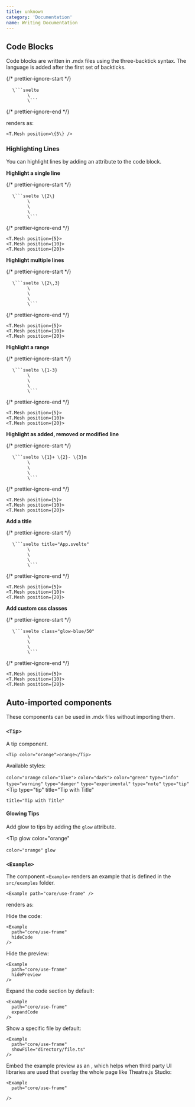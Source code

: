 ```yaml
---
title: unknown
category: 'Documentation'
name: Writing Documentation
---
```


## Code Blocks

Code blocks are written in .mdx files using the three-backtick syntax. The language is added after the first set of backticks.

{/* prettier-ignore-start */}
<pre>
  <code>\```svelte
		\<T.Mesh position=\{5\} />
		\```</code>
</pre>
{/* prettier-ignore-end */}

renders as:

```svelte
<T.Mesh position=\{5\} />
```

### Highlighting Lines

You can highlight lines by adding an attribute to the code block.

**Highlight a single line**

{/* prettier-ignore-start */}
<pre>
  <code>\```svelte \{2\}
		\<T.Mesh position=\{5\}\>
		\<T.Mesh position=\{10\}\>
		\<T.Mesh position=\{20\}\>
		\```</code>
</pre>
{/* prettier-ignore-end */}

```svelte {2}
<T.Mesh position={5}>
<T.Mesh position={10}>
<T.Mesh position={20}>
```

**Highlight multiple lines**

{/* prettier-ignore-start */}
<pre>
  <code>\```svelte \{2\,3}
		\<T.Mesh position=\{5\}\>
		\<T.Mesh position=\{10\}\>
		\<T.Mesh position=\{20\}\>
		\```</code>
</pre>
{/* prettier-ignore-end */}

```svelte {2,3}
<T.Mesh position={5}>
<T.Mesh position={10}>
<T.Mesh position={20}>
```

**Highlight a range**

{/* prettier-ignore-start */}
<pre>
  <code>\```svelte \{1-3}
		\<T.Mesh position=\{5\}\>
		\<T.Mesh position=\{10\}\>
		\<T.Mesh position=\{20\}\>
		\```</code>
</pre>
{/* prettier-ignore-end */}

```svelte {1-3}
<T.Mesh position={5}>
<T.Mesh position={10}>
<T.Mesh position={20}>
```

**Highlight as added, removed or modified line**

{/* prettier-ignore-start */}
<pre>
  <code>\```svelte \{1}+ \{2}- \{3}m
		\<T.Mesh position=\{5\}\>
		\<T.Mesh position=\{10\}\>
		\<T.Mesh position=\{20\}\>
		\```</code>
</pre>
{/* prettier-ignore-end */}

```svelte {1}+ {2}- {3}m
<T.Mesh position={5}>
<T.Mesh position={10}>
<T.Mesh position={20}>
```

**Add a title**

{/* prettier-ignore-start */}
<pre>
  <code>\```svelte title="App.svelte"
		\<T.Mesh position=\{5\}\>
		\<T.Mesh position=\{10\}\>
		\<T.Mesh position=\{20\}\>
		\```</code>
</pre>
{/* prettier-ignore-end */}

```svelte title="App.svelte"
<T.Mesh position={5}>
<T.Mesh position={10}>
<T.Mesh position={20}>
```

**Add custom css classes**

{/* prettier-ignore-start */}
<pre>
  <code>\```svelte class="glow-blue/50"
		\<T.Mesh position=\{5\}\>
		\<T.Mesh position=\{10\}\>
		\<T.Mesh position=\{20\}\>
		\```</code>
</pre>
{/* prettier-ignore-end */}

```svelte class="glow-blue/50"
<T.Mesh position={5}>
<T.Mesh position={10}>
<T.Mesh position={20}>
```

## Auto-imported components

These components can be used in .mdx files without importing them.

### `<Tip>`

A tip component.

```mdx title="example.mdx"
<Tip color="orange">orange</Tip>
```

Available styles:

<Tip color="orange">`color="orange`</Tip>
<Tip color="blue">`color="blue">`</Tip>
<Tip color="dark">`color="dark">`</Tip>
<Tip color="green">`color="green"`</Tip>
<Tip type="info">`type="info"`</Tip>
<Tip type="warning">`type="warning"`</Tip>
<Tip type="danger">`type="danger"`</Tip>
<Tip type="experimental">`type="experimental"`</Tip>
<Tip type="note">`type="note"`</Tip>
<Tip type="tip">`type="tip"`</Tip>
<Tip
  type="tip"
  title="Tip with Title"
>
  `title="Tip with Title"`
</Tip>

#### Glowing Tips

Add glow to tips by adding the `glow` attribute.

<Tip
  glow
  color="orange"
>
  `color="orange"` `glow`
</Tip>

### `<Example>`

The component `<Example>` renders an example that is defined in the `src/examples` folder.

```mdx title="example.mdx"
<Example path="core/use-frame" />
```

renders as:

<Example path="core/use-frame" />

Hide the code:

```mdx title="example.mdx"
<Example
  path="core/use-frame"
  hideCode
/>
```

Hide the preview:

```mdx title="example.mdx"
<Example
  path="core/use-frame"
  hidePreview
/>
```

Expand the code section by default:

```mdx title="example.mdx"
<Example
  path="core/use-frame"
  expandCode
/>
```

Show a specific file by default:

```mdx title="example.mdx"
<Example
  path="core/use-frame"
  showFile="directory/file.ts"
/>
```

Embed the example preview as an , which helps when third party UI libraries are used that overlay the whole page like Theatre.js Studio:

```mdx title="example.mdx"
<Example
  path="core/use-frame"

/>
```
